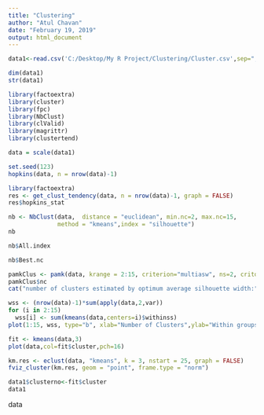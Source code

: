 ---
title: "Clustering"
author: "Atul Chavan"
date: "February 19, 2019"
output: html_document
---
```{r}
data1<-read.csv('C:/Desktop/My R Project/Clustering/Cluster.csv',sep=",")

```

```{r}
dim(data1)
str(data1)

```

```{r}
library(factoextra)
library(cluster)
library(fpc)
library(NbClust)
library(clValid)
library(magrittr)
library(clustertend)
```

```{r}
data = scale(data1) 
```


```{r}
set.seed(123)
hopkins(data, n = nrow(data)-1)
```
```{r}
library(factoextra)
res <- get_clust_tendency(data, n = nrow(data)-1, graph = FALSE)
res$hopkins_stat
```

```{r}
nb <- NbClust(data,  distance = "euclidean", min.nc=2, max.nc=15, 
              method = "kmeans",index = "silhouette")
nb
```


```{r}
nb$All.index
```
```{r}
nb$Best.nc
```
```{r}
pamkClus <- pamk(data, krange = 2:15, criterion="multiasw", ns=2, critout=TRUE)
pamkClus$nc
cat("number of clusters estimated by optimum average silhouette width:", pamkClus$nc, "\\\\n")

```
```{r}
wss <- (nrow(data)-1)*sum(apply(data,2,var))
for (i in 2:15) 
  wss[i] <- sum(kmeans(data,centers=i)$withinss)
plot(1:15, wss, type="b", xlab="Number of Clusters",ylab="Within groups sum of squares")

```

```{r}
fit <- kmeans(data,3)
plot(data,col=fit$cluster,pch=16) 
```

```{r}
km.res <- eclust(data, "kmeans", k = 3, nstart = 25, graph = FALSE)
fviz_cluster(km.res, geom = "point", frame.type = "norm")
```

```{r}
data1$clusterno<-fit$cluster
data1
```
data


